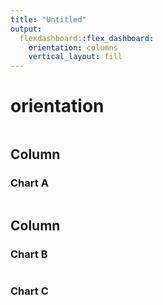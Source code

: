 ```yaml
---
title: "Untitled"
output: 
  flexdashboard::flex_dashboard:
    orientation: columns
    vertical_layout: fill
---
```


# orientation

```r

```

Column {data-width=650}
-----------------------------------------------------------------------

### Chart A

```r

```

Column {data-width=350}
-----------------------------------------------------------------------

### Chart B

```r

```

### Chart C

```r

```